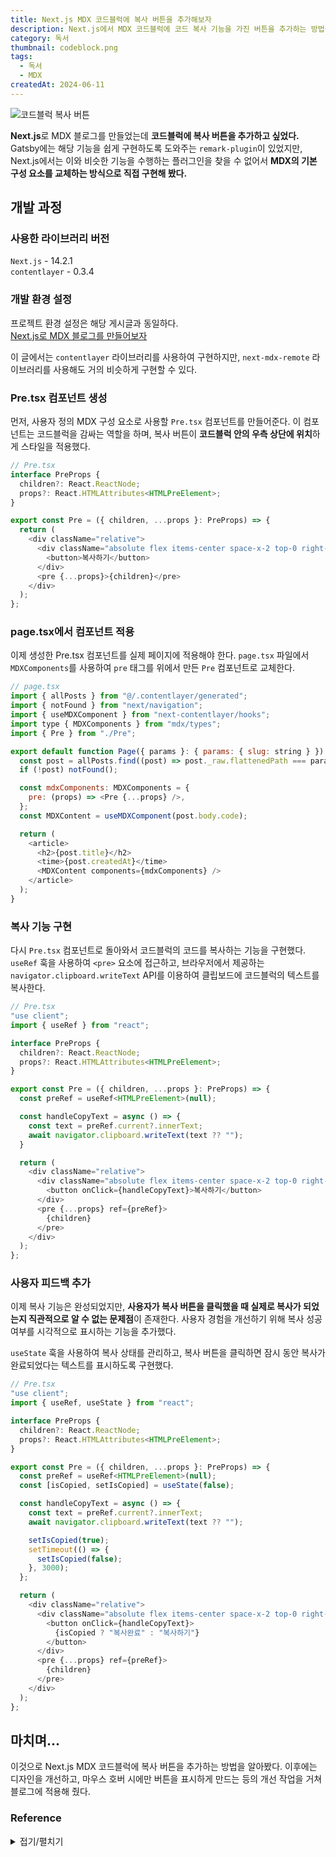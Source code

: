 ```yaml
---
title: Next.js MDX 코드블럭에 복사 버튼을 추가해보자
description: Next.js에서 MDX 코드블럭에 코드 복사 기능을 가진 버튼을 추가하는 방법을 알아봅시다.
category: 독서
thumbnail: codeblock.png
tags:
  - 독서
  - MDX
createdAt: 2024-06-11
---
```

![코드블럭 복사 버튼](https://i.ibb.co/hL7dVXv/2024-06-18-10-22.gif)  

**Next.js**로 MDX 블로그를 만들었는데 **코드블럭에 복사 버튼을 추가하고 싶었다.** 
Gatsby에는 해당 기능을 쉽게 구현하도록 도와주는 `remark-plugin`이 있었지만, 
Next.js에서는 이와 비슷한 기능을 수행하는 플러그인을 찾을 수 없어서 **MDX의 기본 구성 요소를 교체하는 방식으로 직접 구현해 봤다.**

## 개발 과정 
### 사용한 라이브러리 버전 
`Next.js` - 14.2.1  
`contentlayer` - 0.3.4

### 개발 환경 설정 
프로젝트 환경 설정은 해당 게시글과 동일하다.  
[Next.js로 MDX 블로그를 만들어보자](http://sihun.dev/blog/nextjs_mdx_blog)  

이 글에서는 `contentlayer` 라이브러리를 사용하여 구현하지만, 
`next-mdx-remote` 라이브러리를 사용해도 거의 비슷하게 구현할 수 있다.

### Pre.tsx 컴포넌트 생성
먼저, 사용자 정의 MDX 구성 요소로 사용할 `Pre.tsx` 컴포넌트를 만들어준다. 
이 컴포넌트는 코드블럭을 감싸는 역할을 하며, 복사 버튼이 **코드블럭 안의 우측 상단에 위치**하게 스타일을 적용했다.
```javascript
// Pre.tsx
interface PreProps {
  children?: React.ReactNode;
  props?: React.HTMLAttributes<HTMLPreElement>;
}

export const Pre = ({ children, ...props }: PreProps) => {
  return (
    <div className="relative">
      <div className="absolute flex items-center space-x-2 top-0 right-0 m-[11px]">
        <button>복사하기</button>
      </div>
      <pre {...props}>{children}</pre>
    </div>
  );
};

```

### page.tsx에서 컴포넌트 적용
이제 생성한 Pre.tsx 컴포넌트를 실제 페이지에 적용해야 한다. 
`page.tsx` 파일에서 `MDXComponents`를 사용하여 `pre` 태그를 위에서 만든 `Pre` 컴포넌트로 교체한다.
```javascript 
// page.tsx
import { allPosts } from "@/.contentlayer/generated";
import { notFound } from "next/navigation";
import { useMDXComponent } from "next-contentlayer/hooks";
import type { MDXComponents } from "mdx/types";
import { Pre } from "./Pre";

export default function Page({ params }: { params: { slug: string } }) {
  const post = allPosts.find((post) => post._raw.flattenedPath === params.slug);
  if (!post) notFound();

  const mdxComponents: MDXComponents = {
    pre: (props) => <Pre {...props} />,
  };
  const MDXContent = useMDXComponent(post.body.code);

  return (
    <article>
      <h2>{post.title}</h2>
      <time>{post.createdAt}</time>
      <MDXContent components={mdxComponents} />
    </article>
  );
}

```

### 복사 기능 구현
다시 `Pre.tsx` 컴포넌트로 돌아와서 코드블럭의 코드를 복사하는 기능을 구현했다. 
`useRef` 훅을 사용하여 `<pre>` 요소에 접근하고, 브라우저에서 제공하는 `navigator.clipboard.writeText` API를 이용하여 
클립보드에 코드블럭의 텍스트를 복사한다. 
```javascript
// Pre.tsx 
"use client";
import { useRef } from "react";

interface PreProps {
  children?: React.ReactNode;
  props?: React.HTMLAttributes<HTMLPreElement>;
}

export const Pre = ({ children, ...props }: PreProps) => {
  const preRef = useRef<HTMLPreElement>(null);

  const handleCopyText = async () => {
    const text = preRef.current?.innerText;
    await navigator.clipboard.writeText(text ?? "");
  }

  return (
    <div className="relative">
      <div className="absolute flex items-center space-x-2 top-0 right-0 m-[11px]">
        <button onClick={handleCopyText}>복사하기</button>
      </div>
      <pre {...props} ref={preRef}>
        {children}
      </pre>
    </div>
  );
};

``` 

### 사용자 피드백 추가 
이제 복사 기능은 완성되었지만, **사용자가 복사 버튼을 클릭했을 때 실제로 복사가 되었는지 직관적으로 알 수 없는 문제점**이 존재한다. 
사용자 경험을 개선하기 위해 복사 성공 여부를 시각적으로 표시하는 기능을 추가했다.  

`useState` 훅을 사용하여 복사 상태를 관리하고, 
복사 버튼을 클릭하면 잠시 동안 복사가 완료되었다는 텍스트를 표시하도록 구현했다. 
```javascript
// Pre.tsx
"use client";
import { useRef, useState } from "react";

interface PreProps {
  children?: React.ReactNode;
  props?: React.HTMLAttributes<HTMLPreElement>;
}

export const Pre = ({ children, ...props }: PreProps) => {
  const preRef = useRef<HTMLPreElement>(null);
  const [isCopied, setIsCopied] = useState(false);

  const handleCopyText = async () => {
    const text = preRef.current?.innerText;
    await navigator.clipboard.writeText(text ?? "");

    setIsCopied(true);
    setTimeout(() => {
      setIsCopied(false);
    }, 3000);
  };

  return (
    <div className="relative">
      <div className="absolute flex items-center space-x-2 top-0 right-0 m-[11px]">
        <button onClick={handleCopyText}>
          {isCopied ? "복사완료" : "복사하기"}
        </button>
      </div>
      <pre {...props} ref={preRef}>
        {children}
      </pre>
    </div>
  );
};

```

## 마치며... 
이것으로 Next.js MDX 코드블럭에 복사 버튼을 추가하는 방법을 알아봤다. 이후에는 디자인을 개선하고,
마우스 호버 시에만 버튼을 표시하게 만드는 등의 개선 작업을 거쳐 블로그에 적용해 줬다. 

### Reference
<details>
<summary>접기/펼치기</summary> 

[How to add a copy code button to your blog posts](https://philstainer.io/blog/copy-code-button-markdown)    
[Copy to Clipboard Button In MDX with Next.js and Rehype Pretty Code](https://claritydev.net/blog/copy-to-clipboard-button-nextjs-mdx-rehype)  
</details>

